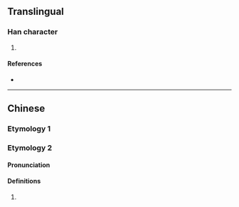 {{character info/new}}
{{also|璃}}
==Translingual==

===Han character===
{{Han char|rn=96|rad=玉|as=07|sn=11|four=12100|canj=MGHDN|ids=⿰𤣩利}}
# {{alternative form of|璃|lang=mul|sc=Hani}}

====References====
* {{Han ref|kx=0733.151|dkj=21028|hdz=21117.100|uh=740D|ud=29709|bh=B27C|bd=45692}}

----

==Chinese==

===Etymology 1===
{{zh-see|璃|v}}

===Etymology 2===
{{zh-forms}}

====Pronunciation====
{{zh-pron
|m=lì
|cat=n
}}

====Definitions====
{{zh-hanzi}}

# {{n-g|Used in phonetic transcriptions.}}